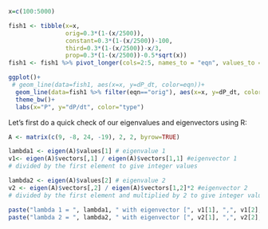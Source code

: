 
```r
x=c(100:5000)

fish1 <- tibble(x=x,
                orig=0.3*(1-(x/2500)),
                constant=0.3*(1-(x/2500))-100,
                third=0.3*(1-(x/2500))-x/3,
                prop=0.3*(1-(x/2500))-0.5*sqrt(x))
fish1 <- fish1 %>% pivot_longer(cols=2:5, names_to = "eqn", values_to = "dP_dt")

ggplot()+
 # geom_line(data=fish1, aes(x=x, y=dP_dt, color=eqn))+
  geom_line(data=fish1 %>% filter(eqn=="orig"), aes(x=x, y=dP_dt, color=eqn))+
  theme_bw()+
  labs(x="P", y="dP/dt", color="type")
```

\newpage
Let's first do a quick check of our eigenvalues and eigenvectors using R:
```r
A <- matrix(c(9, -8, 24, -19), 2, 2, byrow=TRUE)

lambda1 <- eigen(A)$values[1] # eigenvalue 1
v1<- eigen(A)$vectors[,1] / eigen(A)$vectors[1,1] #eigenvector 1
# divided by the first element to give integer values

lambda2 <- eigen(A)$values[2] # eigenvalue 2
v2 <- eigen(A)$vectors[,2] / eigen(A)$vectors[1,2]*2 #eigenvector 2
# divided by the first element and multiplied by 2 to give integer values
```

```r
paste("lambda 1 = ", lambda1, " with eigenvector [", v1[1], ",", v1[2], "]", sep="")
paste("lambda 2 = ", lambda2, " with eigenvector [", v2[1], ",", v2[2], "]", sep="")
```
